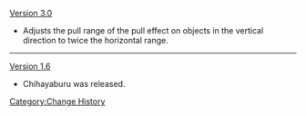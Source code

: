 [[Version 3.0]]
* Adjusts the pull range of the pull effect on objects in the vertical direction to twice the horizontal range.
----
[[Version 1.6]]
* Chihayaburu was released.
<noinclude>[[Category:Change History]]</noinclude>